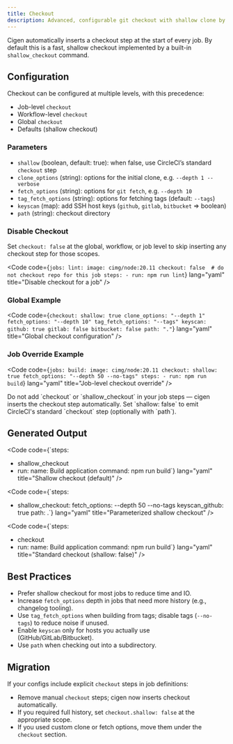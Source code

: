 ```yaml
---
title: Checkout
description: Advanced, configurable git checkout with shallow clone by default
---
```



Cigen automatically inserts a checkout step at the start of every job. By default this is a fast, shallow checkout implemented by a built-in `shallow_checkout` command.

## Configuration

Checkout can be configured at multiple levels, with this precedence:

- Job-level `checkout`
- Workflow-level `checkout`
- Global `checkout`
- Defaults (shallow checkout)

### Parameters

- `shallow` (boolean, default: true): when false, use CircleCI’s standard `checkout` step
- `clone_options` (string): options for the initial clone, e.g. `--depth 1 --verbose`
- `fetch_options` (string): options for `git fetch`, e.g. `--depth 10`
- `tag_fetch_options` (string): options for fetching tags (default: `--tags`)
- `keyscan` (map): add SSH host keys (`github`, `gitlab`, `bitbucket` ⇒ boolean)
- `path` (string): checkout directory

### Disable Checkout

Set `checkout: false` at the global, workflow, or job level to skip inserting any checkout step for those scopes.

<Code code={`jobs:
  lint:
    image: cimg/node:20.11
    checkout: false  # do not checkout repo for this job
    steps:
      - run: npm run lint`} lang="yaml" title="Disable checkout for a job" />

### Global Example

<Code code={`checkout:
    shallow: true
    clone_options: "--depth 1"
    fetch_options: "--depth 10"
    tag_fetch_options: "--tags"
    keyscan:
      github: true
      gitlab: false
      bitbucket: false
    path: "."`} lang="yaml" title="Global checkout configuration" />

### Job Override Example

<Code code={`jobs:
  build:
    image: cimg/node:20.11
    checkout:
      shallow: true
      fetch_options: "--depth 50 --no-tags"
    steps:
      - run: npm run build`} lang="yaml" title="Job-level checkout override" />

<Aside type="note">
  Do not add `checkout` or `shallow_checkout` in your job steps — cigen inserts the checkout step automatically.
  Set `shallow: false` to emit CircleCI's standard `checkout` step (optionally with `path`).
</Aside>

## Generated Output

<Code code={`steps:
  - shallow_checkout
  - run:
      name: Build application
      command: npm run build`} lang="yaml" title="Shallow checkout (default)" />

<Code code={`steps:
  - shallow_checkout:
      fetch_options: --depth 50 --no-tags
      keyscan_github: true
      path: .`} lang="yaml" title="Parameterized shallow checkout" />

<Code code={`steps:
  - checkout
  - run:
      name: Build application
      command: npm run build`} lang="yaml" title="Standard checkout (shallow: false)" />

## Best Practices

- Prefer shallow checkout for most jobs to reduce time and IO.
- Increase `fetch_options` depth in jobs that need more history (e.g., changelog tooling).
- Use `tag_fetch_options` when building from tags; disable tags (`--no-tags`) to reduce noise if unused.
- Enable `keyscan` only for hosts you actually use (GitHub/GitLab/Bitbucket).
- Use `path` when checking out into a subdirectory.

## Migration

If your configs include explicit `checkout` steps in job definitions:

- Remove manual `checkout` steps; cigen now inserts checkout automatically.
- If you required full history, set `checkout.shallow: false` at the appropriate scope.
- If you used custom clone or fetch options, move them under the `checkout` section.
